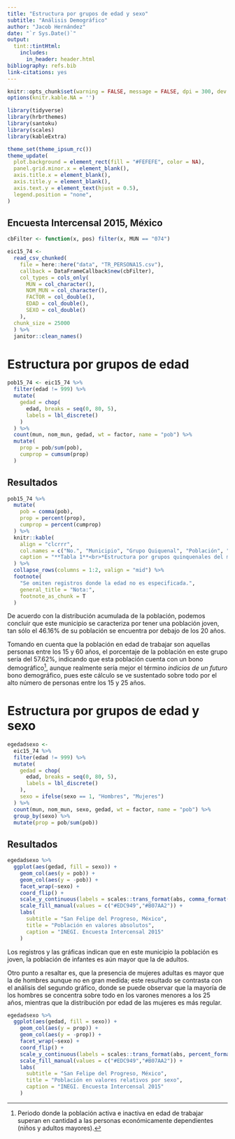 ```yaml
---
title: "Estructura por grupos de edad y sexo"
subtitle: "Análisis Demográfico"
author: "Jacob Hernández"
date: "`r Sys.Date()`"
output: 
  tint::tintHtml:
    includes:
      in_header: header.html
bibliography: refs.bib
link-citations: yes
---
```


```r
knitr::opts_chunk$set(warning = FALSE, message = FALSE, dpi = 300, dev = "ragg_png")
options(knitr.kable.NA = '')

library(tidyverse)
library(hrbrthemes)
library(santoku)
library(scales)
library(kableExtra)

theme_set(theme_ipsum_rc())
theme_update(
  plot.background = element_rect(fill = "#FEFEFE", color = NA),
  panel.grid.minor.x = element_blank(),
  axis.title.x = element_blank(),
  axis.title.y = element_blank(),
  axis.text.y = element_text(hjust = 0.5),
  legend.position = "none",
)
```

## Encuesta Intercensal 2015, México

```r
cbFilter <- function(x, pos) filter(x, MUN == "074")

eic15_74 <- 
  read_csv_chunked(
    file = here::here("data", "TR_PERSONA15.csv"),
    callback = DataFrameCallback$new(cbFilter),
    col_types = cols_only(
      MUN = col_character(), 
      NOM_MUN = col_character(), 
      FACTOR = col_double(), 
      EDAD = col_double(), 
      SEXO = col_double()
    ),
  chunk_size = 25000
  ) %>% 
  janitor::clean_names()
```

# Estructura por grupos de edad

```r
pob15_74 <- eic15_74 %>% 
  filter(edad != 999) %>% 
  mutate(
    gedad = chop(
      edad, breaks = seq(0, 80, 5), 
      labels = lbl_discrete()
    )
  ) %>% 
  count(mun, nom_mun, gedad, wt = factor, name = "pob") %>% 
  mutate(
    prop = pob/sum(pob),
    cumprop = cumsum(prop)
  )
```

## Resultados

```r
pob15_74 %>% 
  mutate(
    pob = comma(pob),
    prop = percent(prop),
    cumprop = percent(cumprop)
  ) %>% 
  knitr::kable(
    align = "clcrrr", 
    col.names = c("No.", "Municipio", "Grupo Quiquenal", "Población", "Distribución", "Distribución Acumulada"), 
    caption = "**Tabla 1**<br>*Estructura por grupos quinquenales del municipio San Felipe del Progreso (074), Estado de México, 2015.*"
  ) %>% 
  collapse_rows(columns = 1:2, valign = "mid") %>% 
  footnote(
    "Se omiten registros donde la edad no es especificada.",
    general_title = "Nota:",
    footnote_as_chunk = T
  )
```

De acuerdo con la distribución acumulada de la población, podemos concluir que este municipio
se caracteriza por tener una población joven, tan sólo el 46.16% de su población se encuentra
por debajo de los 20 años. 

Tomando en cuenta que la población en edad de trabajar son aquellas personas entre los 15 y 60 
años, el porcentaje de la población en este grupo sería del 57.62%, indicando que esta población 
cuenta con un bono demográfico^[Periodo donde la población activa e inactiva en edad de trabajar 
superan en cantidad a las personas económicamente dependientes (niños y adultos mayores).], aunque 
realmente sería mejor el término *indicios de un futuro* bono demográfico, pues este cálculo
se ve sustentado sobre todo por el alto número de personas entre los 15 y 25 años.

# Estructura por grupos de edad y sexo

```r
egedadsexo <- 
  eic15_74 %>% 
  filter(edad != 999) %>% 
  mutate(
    gedad = chop(
      edad, breaks = seq(0, 80, 5), 
      labels = lbl_discrete()
    ),
    sexo = ifelse(sexo == 1, "Hombres", "Mujeres")
  ) %>% 
  count(mun, nom_mun, sexo, gedad, wt = factor, name = "pob") %>%
  group_by(sexo) %>% 
  mutate(prop = pob/sum(pob))
```

## Resultados

```r
egedadsexo %>% 
  ggplot(aes(gedad, fill = sexo)) +
    geom_col(aes(y = pob)) +
    geom_col(aes(y = -pob)) +
    facet_wrap(~sexo) +
    coord_flip() +
    scale_y_continuous(labels = scales::trans_format(abs, comma_format())) +
    scale_fill_manual(values = c("#EDC949","#B07AA2")) +
    labs(
      subtitle = "San Felipe del Progreso, México",
      title = "Población en valores absolutos",
      caption = "INEGI. Encuesta Intercensal 2015"
    )
```

Los registros y las gráficas indican que en este municipio la población es joven, la población 
de infantes es aún mayor que la de adultos. 

Otro punto a resaltar es, que la presencia de mujeres adultas es mayor que la de hombres aunque 
no en gran medida; este resultado se contrasta con el análisis del segundo gráfico, donde se puede 
observar que la mayoría de los hombres se concentra sobre todo en los varones menores a los 25 años, 
mientras que la distribución por edad de las mujeres es más regular.

```r
egedadsexo %>% 
  ggplot(aes(gedad, fill = sexo)) +
    geom_col(aes(y = prop)) +
    geom_col(aes(y = -prop)) +
    facet_wrap(~sexo) +
    coord_flip() +
    scale_y_continuous(labels = scales::trans_format(abs, percent_format())) +
    scale_fill_manual(values = c("#EDC949","#B07AA2")) +
    labs(
      subtitle = "San Felipe del Progreso, México",
      title = "Población en valores relativos por sexo",
      caption = "INEGI. Encuesta Intercensal 2015"
    )
```
